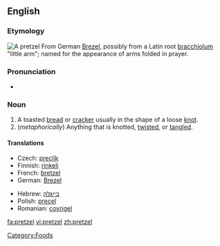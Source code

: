 {{wikipedia}}
==English==

===Etymology===
[[Image:Breze.jpg|thumb|A pretzel]]
From German [[Brezel]], possibly from a Latin root [[bracchiolum]] "little arm"; named for the appearance of arms folded in prayer.

===Pronunciation===
*{{IPA|/ˈprɛt.səl/}}

===Noun===
{{en-noun}}

# A toasted [[bread]] or [[cracker]] usually in the shape of a loose [[knot]].
# (''metaphorically'') Anything that is knotted, [[twist]]ed, or [[tangle]]d.

====Translations====
{{trans-top|a toasted bead or cracker in the shape of a knot}}
*Czech: [[preclík]] {{m}}
*Finnish: [[rinkeli]]
*French: [[bretzel]] {{m}}
*German: [[Brezel]] {{f}}
{{trans-mid}}
*Hebrew: [[בייגלה]]
*Polish: [[precel]]
*Romanian: [[covrigel]] {{m}}
{{trans-bottom}}

[[Category:Foods]]

[[fa:pretzel]]
[[vi:pretzel]]
[[zh:pretzel]]
